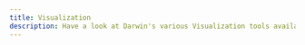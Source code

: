 ```yaml
---
title: Visualization
description: Have a look at Darwin's various Visualization tools available on the platform.
---
```



<Cards>
  <Card
    title="Jupyter Labs"
    href="https://jupyter.org/"
  />
  <Card
    title="R Studio"
    href="https://posit.co/download/rstudio-desktop/"
  />
  <Card
    title="Custom Apps"
    href="https://snakemake.readthedocs.io/en/stable/"
  />
</Cards>

